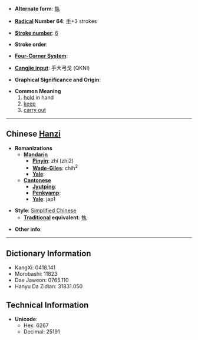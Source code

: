* '''Alternate form''': [[執]]

* '''[[Wiktionary:Chinese radical index| Radical]] Number 64''': [[Wiktionary:Chinese radical index 手|手]]+3 strokes

* '''[[Wiktionary:Chinese total strokes index|Stroke number]]''': [[Wiktionary:Chinese total strokes index 6|6]]

* '''Stroke order''': 

* '''[[Wiktionary:Chinese four corner index|Four-Corner System]]''': 

* '''[[Wiktionary:Chinese Cangjie index|Cangjie input]]''': 手大弓戈 (QKNI)

* '''Graphical Significance and Origin''': 

* '''Common Meaning'''
*#[[hold]] in hand
*# [[keep]]
*# [[carry out]]

----

== Chinese [[Hanzi]] ==

* '''Romanizations'''
** '''[[Mandarin]]'''
*** '''[[Pinyin]]''': zhí (zhi2)
*** '''[[Wade-Giles]]''': chih<sup>2</sup>
*** '''[[Yale]]''': 
** '''[[Cantonese]]'''
*** '''[[Jyutping]]''':
*** '''[[Penkyamp]]''': 
*** '''[[Yale]]''': jap1

* '''Style''': [[Simplified Chinese]] 
** '''[[Traditional Chinese|Traditional]] equivalent''': [[執]]

* '''Other info''': 

----

== Dictionary Information ==

* KangXi: 0418.141
* Morobashi: 11823
* Dae Jaweon: 0765.110
* Hanyu Da Zidian: 31831.050

== Technical Information ==

* '''Unicode''':
** Hex: 6267
** Decimal: 25191
